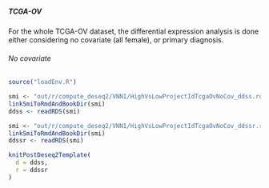 ##### TCGA-OV {#resultsDeseq2Vnn1HighVsLowProjectIdTcgaOv}

For the whole TCGA-OV dataset, the differential expression analysis is done either considering no covariate (all female), or primary diagnosis.

###### No covariate {#resultsDeseq2Vnn1HighVsLowProjectIdTcgaOvNoCov}

```r
source("loadEnv.R")

smi <- "out/r/compute_deseq2/VNN1/HighVsLowProjectIdTcgaOvNoCov_ddss.rds"
linkSmiToRmdAndBookDir(smi)
ddss <- readRDS(smi)

smi <- "out/r/compute_deseq2/VNN1/HighVsLowProjectIdTcgaOvNoCov_ddssr.rds"
linkSmiToRmdAndBookDir(smi)
ddssr <- readRDS(smi)

knitPostDeseq2Template(
  d = ddss,
  r = ddssr
)
```
